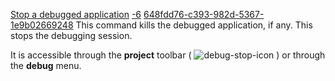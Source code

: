[[Property:title|Stop a debugged application]]
[[Property:weight|-6]]
[[Property:uuid|648fdd76-c393-982d-5367-1e9b02669248]]
This command kills the debugged application, if any. This stops the debugging session.

It is accessible through the '''project''' toolbar (  [[Image:debug-stop-icon]]  ) or through the '''debug''' menu. 

{{seealso| '''See Also''' <br/>
[[Eiffel Debugger Execution: Introduction|Execution commands]]  }}




